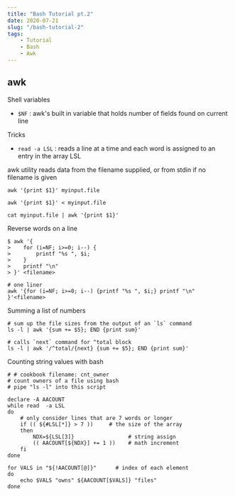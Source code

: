 ```yaml
---
title: "Bash Tutorial pt.2"
date: 2020-07-21
slug: "/bash-tutorial-2"
tags:
    - Tutorial
    - Bash
    - Awk
---
```


## awk

Shell variables
- `$NF` : awk's built in variable that holds number of fields found on current line


Tricks
- `read -a LSL` : reads a line at a time and each word is assigned to an entry in the array LSL


awk utility reads data from the filename supplied, or from stdin if no filename is given

    awk '{print $1}' myinput.file

    awk '{print $1}' < myinput.file

    cat myinput.file | awk '{print $1}'


Reverse words on a line

    $ awk '{
    >    for (i=NF; i>=0; i--) {
    >        printf "%s ", $i;
    >    }
    >    printf "\n"
    > }' <filename>

    # one liner
    awk '{for (i=NF; i>=0; i--) {printf "%s ", $i;} printf "\n" }'<filename>


Summing a list of numbers

    # sum up the file sizes from the output of an `ls` command
    ls -l | awk '{sum += $5}; END {print sum}'

    # calls `next` command for ^total block
    ls -l | awk '/^total/{next} {sum += $5}; END {print sum}'


Counting string values with bash

    # # cookbook filename: cnt_owner
    # count owners of a file using bash
    # pipe "ls -l" into this script

    declare -A AACOUNT
    while read  -a LSL
    do
        # only consider lines that are 7 words or longer
        if (( ${#LSL[*]} > 7 ))     # the size of the array
        then
            NDX=${LSL[3]}                 # string assign
            (( AACOUNT[${NDX}] += 1 ))    # math increment
        fi
    done

    for VALS in "${!AACOUNT[@]}"      # index of each element
    do
        echo $VALS "owns" ${AACOUNT[$VALS]} "files"
    done